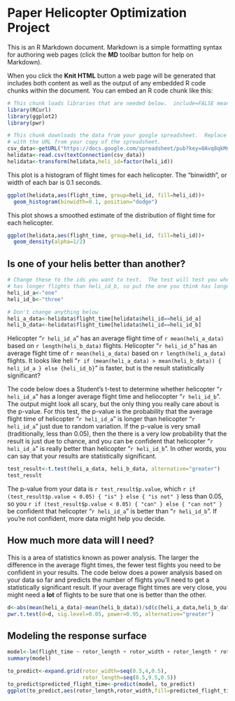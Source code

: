 Paper Helicopter Optimization Project
========================================================

This is an R Markdown document. Markdown is a simple formatting syntax for authoring web pages (click the **MD** toolbar button for help on Markdown).

When you click the **Knit HTML** button a web page will be generated that includes both content as well as the output of any embedded R code chunks within the document. You can embed an R code chunk like this:

```r
# This chunk loads libraries that are needed below.  include=FALSE means that neither the code nor the output of the code will be included in the output document.
library(RCurl)
library(ggplot2)
library(pwr)
```

```r
# This chunk downloads the data from your google spreadsheet.  Replace the URL below 
# with the URL from your copy of the spreadsheet.
csv_data<-getURL("https://docs.google.com/spreadsheet/pub?key=0Avq8qkMnj5AOdGlTLWFVbVZWamx3VWxPZk1pdm9oVFE&single=true&gid=0&output=csv")
helidata<-read.csv(textConnection(csv_data))
helidata<-transform(helidata,heli_id=factor(heli_id))
```

This plot is a histogram of flight times for each helicopter.  The "binwidth", or width of each bar is 0.1 seconds.  

```r
ggplot(helidata,aes(flight_time, group=heli_id, fill=heli_id))+
  geom_histogram(binwidth=0.1, position="dodge")
```

This plot shows a smoothed estimate of the distribution of flight time for each helicopter.  

```r
ggplot(helidata,aes(flight_time, group=heli_id, fill=heli_id))+
  geom_density(alpha=1/2)
```

Is one of your helis better than another?
-----------------------------------------

```r
# Change these to the ids you want to test.  The test will test you whether heli_id_a 
# has longer flights than heli_id_b, so put the one you think has longer flights as heli_id_one.
heli_id_a<-"one"
heli_id_b<-"three"

# Don't change anything below
heli_a_data<-helidata$flight_time[helidata$heli_id==heli_id_a]
heli_b_data<-helidata$flight_time[helidata$heli_id==heli_id_b]
```

Helicopter "`r heli_id_a`" has an average flight time of `r mean(heli_a_data)` based on `r length(heli_b_data)` flights.  Helicopter "`r heli_id_b`" has an average flight time of `r mean(heli_a_data)` based on `r length(heli_a_data)` flights.  It looks like heli "`r if (mean(heli_a_data) > mean(heli_b_data)) { heli_id_a } else {heli_id_b}`" is faster, but is the result statistically significant?

The code below does a Student's t-test to determine whether helicopter "`r heli_id_a`" has a longer average flight time and heliocopter "`r heli_id_b`".  The output might look all scary, but the only thing you really care about is the p-value.  For this test, the p-value is the probability that the average flight time of helicopter "`r heli_id_a`" is longer than helicopter "`r heli_id_a`" just due to random variation.  If the p-value is very small (traditionally, less than 0.05), then the there is a very low probability that the result is just due to chance, and you can be confident that helicopter "`r heli_id_a`" is really better than helicopter "`r heli_id_b`".  In other words, you can say that your results are statistically significant.

```r
test_result<-t.test(heli_a_data, heli_b_data, alternative="greater")
test_result
```

The p-value from your data is `r test_result$p.value`, which `r if (test_result$p.value < 0.05) { "is" } else { "is not" }` less than 0.05, so you `r if (test_result$p.value < 0.05) { "can" } else { "can not" }` be confident that helicopter "`r heli_id_a`" is better than "`r heli_id_b`".  If you're not confident, more data might help you decide.

How much more data will I need?
-------------------------------

This is a area of statistics known as power analysis.  The larger the difference in the average flight times, the fewer test flights you need to be confident in your results.  The code below does a power analysis based on your data so far and predicts the number of flights you'll need to get a statistically significant result.  If your average flight times are very close, you might need a **lot** of flights to be sure that one is better than the other.

```r
d<-abs(mean(heli_a_data)-mean(heli_b_data))/sd(c(heli_a_data,heli_b_data))
pwr.t.test(d=d, sig.level=0.05, power=0.95, alternative="greater")
```


Modeling the response surface
-----------------------------

```r
model<-lm(flight_time ~ rotor_length + rotor_width + rotor_length * rotor_width + rotor_length**2 + rotor_width**2 , data=helidata)
summary(model)
```

```r
to_predict<-expand.grid(rotor_width=seq(0.5,4,0.5),
                        rotor_length=seq(0.5,9.5,0.5))
to_predict$predicted_flight_time<-predict(model, to_predict)
ggplot(to_predict,aes(rotor_length,rotor_width,fill=predicted_flight_time))+geom_tile()
```


